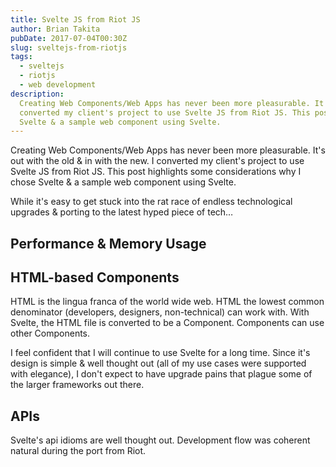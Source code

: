 ```yaml
---
title: Svelte JS from Riot JS
author: Brian Takita
pubDate: 2017-07-04T00:30Z
slug: sveltejs-from-riotjs
tags:
  - sveltejs
  - riotjs
  - web development
description:
  Creating Web Components/Web Apps has never been more pleasurable. It's out with the old & in with the new. I
  converted my client's project to use Svelte JS from Riot JS. This post highlights some considerations why I chose
  Svelte & a sample web component using Svelte.
---
```


Creating Web Components/Web Apps has never been more pleasurable. It's out with the old & in with the new. I
converted my client's project to use Svelte JS from Riot JS. This post highlights some considerations why I chose
Svelte & a sample web component using Svelte.
<p>
	<Van dom={
		V_fragment({ ctx },
			V_atb_sveltejs({ ctx }),
			` is a build-time isomorphic library that utilizes a transpilation process to build completely self-contained
			web components.`)
	}/>
</p>
<p>
	<Van dom={
		V_fragment({ ctx },
			V_atb_riotjs({ ctx }),
			` is a runtime isomorphic component library.`)
	}/>
</p>
<p>
	<Van dom={
		V_fragment({ ctx },
			`I recently `,
			V_atb({ ctx,
				innerText: 'converted this site',
				href: '/posts/monorepo-static-sites-using-sveltejs-rollup-bash'}),
			` to svelte from `,
			V_atb_metalsmithjs({ ctx }),
			`, which is a static site generator.`)
	}/>
</p>

While it's easy to get stuck into the rat race of endless technological upgrades & porting to the latest hyped piece
of tech&hellip;

## Performance & Memory Usage
<p>
	<Van dom={
		V_fragment({ ctx },
			`Despite beinga young library, svelte `,
			V_atb({ ctx,
				href: 'https://rawgit.com/krausest/js-framework-benchmark/master/webdriver-ts-results/table.html'
			}, 'does quite well'),
			` on krausest/js-framework-benchmark for Performance & Memory Usage. That's because, Svelte JS generates
			optimal javascript while not having the overhead of a runtime library. It's also going to have an advantage in
			page load time due to not requiring a runtime library to be loaded.`
		)
	}/>
</p>

## HTML-based Components

HTML is the lingua franca of the world wide web. HTML the lowest common denominator (developers, designers,
non-technical) can work with. With Svelte, the HTML file is converted to be a Component. Components can use other
Components.

I feel confident that I will continue to use Svelte for a long time. Since it's design is simple & well thought out
(all of my use cases were supported with elegance), I don't expect to have upgrade pains that plague some of the
larger frameworks out there.

## APIs

Svelte's api idioms are well thought out. Development flow was coherent natural during the port from Riot.
<p>
	<Van dom={
		V_fragment({ ctx },
			`For each of my professional clients, I usea monorepo using the `,
			V_atb_ctx_core({ ctx }),
			` toolkit. ctx-core has supporting architecture of a dependency injected ctx (context), agents, & build tools.`)
	}/>
</p>
<p>
	<Van dom={
		V_fragment({ ctx },
			`You can `,
			V_atb({ ctx,
				innerText: 'read more about the features of svelte',
				href: 'https://svelte.dev/guide'
			}),
			`.`)
	}/>
</p>
